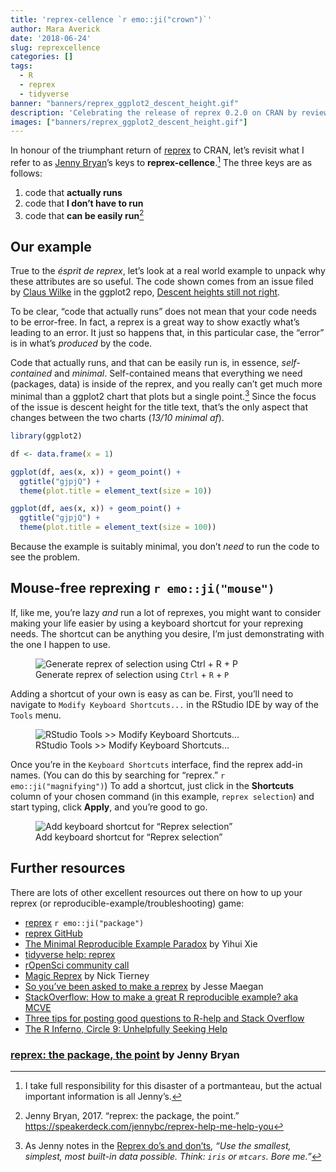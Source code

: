 ```yaml
---
title: 'reprex-cellence `r emo::ji("crown")`'
author: Mara Averick
date: '2018-06-24'
slug: reprexcellence
categories: []
tags:
  - R
  - reprex
  - tidyverse
banner: "banners/reprex_ggplot2_descent_height.gif"
description: 'Celebrating the release of reprex 0.2.0 on CRAN by reviewing the keys to reprexcellence. `r emo::ji("key")`'
images: ["banners/reprex_ggplot2_descent_height.gif"]
---
```


In honour of the triumphant return of [reprex](https://reprex.tidyverse.org/) to CRAN, let's revisit what I refer to as [Jenny Bryan](https://twitter.com/jennybryan)'s keys to **reprex-cellence**.[^notjenny] The three keys are as follows:

 1. code that **actually runs**  
 2. code that **I don't have to run**
 3. code that **can be easily run**[^jenny]
 
## Our example

True to the _ésprit de reprex_, let's look at a real world example to unpack why these attributes are so useful. The code shown comes from an issue filed by [Claus Wilke](https://twitter.com/ClausWilke/) in the ggplot2 repo, [Descent heights still not right](https://github.com/tidyverse/ggplot2/issues/2687). 

To be clear, "code that actually runs" does not mean that your code needs to be error-free. In fact, a reprex is a great way to show exactly what's leading to an error. It just so happens that, in this particular case, the "error" is in what's _produced_ by the code.


Code that actually runs, and that can be easily run is, in essence, *self-contained* and *minimal*. Self-contained means that everything we need (packages, data) is inside of the reprex, and you really can't get much more minimal than a ggplot2 chart that plots but a single point.[^dosdonts] Since the focus of the issue is descent height for the title text, that's the only aspect that changes between the two charts (_13/10 minimal af_).


```r
library(ggplot2)

df <- data.frame(x = 1)
```

```r
ggplot(df, aes(x, x)) + geom_point() +
  ggtitle("gjpjQ") +
  theme(plot.title = element_text(size = 10))
```

```r
ggplot(df, aes(x, x)) + geom_point() +
  ggtitle("gjpjQ") +
  theme(plot.title = element_text(size = 100))
```

Because the example is suitably minimal, you don't _need_ to run the code to see the problem.

## Mouse-free reprexing `r emo::ji("mouse")`

If, like me, you're lazy _and_ run a lot of reprexes, you might want to consider making your life easier by using a keyboard shortcut for your reprexing needs. The shortcut can be anything you desire, I'm just demonstrating with the one I happen to use.

![Generate reprex of selection using `Ctrl` + `R` + `P`](https://i.imgur.com/OjzLPtE.gif)

Adding a shortcut of your own is easy as can be. First, you'll need to navigate to `Modify Keyboard Shortcuts...` in the RStudio IDE by way of the `Tools` menu.

![RStudio Tools >> Modify Keyboard Shortcuts...](https://i.imgur.com/qhpEmxO.png)

Once you're in the `Keyboard Shortcuts` interface, find the reprex add-in names. (You can do this by searching for "reprex." `r emo::ji("magnifying")`) To add a shortcut, just click in the **Shortcuts** column of your chosen command (in this example, `reprex selection`) and start typing, click **Apply**, and you're good to go. 

![Add keyboard shortcut for "Reprex selection"](https://i.imgur.com/CxLKawd.gif)

## Further resources

There are lots of other excellent resources out there on how to up your reprex (or reproducible-example/troubleshooting) game:

 * [reprex](http://reprex.tidyverse.org/) `r emo::ji("package")`  
 * [reprex GitHub](https://github.com/tidyverse/reprex)  
 * [The Minimal Reproducible Example   Paradox](https://yihui.name/en/2017/09/the-minimal-reprex-paradox/) by Yihui Xie  
 * [tidyverse help: reprex](https://www.tidyverse.org/help/#reprex)  
 * [rOpenSci community call](https://vimeo.com/208749032)  
 * [Magic Reprex](http://www.njtierney.com/post/2017/01/11/magic-reprex/) by Nick Tierney  
 * [So you’ve been asked to make a reprex](https://www.jessemaegan.com/post/so-you-ve-been-asked-to-make-a-reprex.html) by Jesse Maegan  
 * [StackOverflow: How to make a great R reproducible example? aka MCVE](https://stackoverflow.com/questions/5963269/how-to-make-a-great-r-reproducible-example-aka-mcve-minimal-complete-and-ver)  
 * [Three tips for posting good questions to R-help and Stack Overflow](https://www.r-bloggers.com/three-tips-for-posting-good-questions-to-r-help-and-stack-overflow/)  
 * [The R Inferno, Circle 9: Unhelpfully Seeking Help](http://www.burns-stat.com/pages/Tutor/R_inferno.pdf)

### [reprex: the package, the point](https://speakerdeck.com/jennybc/reprex-help-me-help-you) by Jenny Bryan

<script async class="speakerdeck-embed" data-id="906ef0adea0a411f81412ffe9cc53713" data-ratio="1.33333333333333" src="//speakerdeck.com/assets/embed.js"></script>


[^notjenny]: I take full responsibility for this disaster of a portmanteau, but the actual important information is all Jenny's. 

[^jenny]: Jenny Bryan, 2017. "reprex: the package, the point." <https://speakerdeck.com/jennybc/reprex-help-me-help-you>

[^dosdonts]: As Jenny notes in the [Reprex do's and don'ts](https://reprex.tidyverse.org/articles/reprex-dos-and-donts.html), _"Use the smallest, simplest, most built-in data possible. Think: `iris` or `mtcars`. Bore me."_